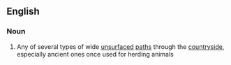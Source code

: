 ==English==

===Noun===
{{wikipedia}}
{{en-noun|head=[[green]] [[lane]]}}

# {{lb|en|British}} Any of several types of wide [[unsurfaced]] [[path]]s through the [[countryside]], especially ancient ones once used for herding animals